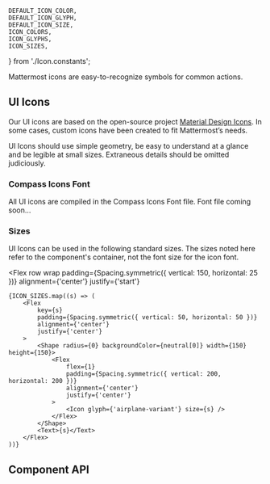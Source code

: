 

    DEFAULT_ICON_COLOR,
    DEFAULT_ICON_GLYPH,
    DEFAULT_ICON_SIZE,
    ICON_COLORS,
    ICON_GLYPHS,
    ICON_SIZES,
} from './Icon.constants';

<Meta component={Icon} title="Foundations/Icon" />

<Title>Iconography</Title>

<Subtitle>Mattermost icons are easy-to-recognize symbols for common actions.</Subtitle>

## UI Icons

Our UI icons are based on the open-source project [Material Design Icons](https://materialdesignicons.com/).
In some cases, custom icons have been created to fit Mattermost’s needs.

UI Icons should use simple geometry, be easy to understand at a glance and be legible at small sizes.
Extraneous details should be omitted judiciously.

### Compass Icons Font

All UI icons are compiled in the Compass Icons Font file. Font file coming soon…

### Sizes

UI Icons can be used in the following standard sizes. The sizes noted here refer to the component's container,
not the font size for the icon font.

<Flex
    row
    wrap
    padding={Spacing.symmetric({ vertical: 150, horizontal: 25 })}
    alignment={'center'}
    justify={'start'}
>
    {ICON_SIZES.map((s) => (
        <Flex
            key={s}
            padding={Spacing.symmetric({ vertical: 50, horizontal: 50 })}
            alignment={'center'}
            justify={'center'}
        >
            <Shape radius={0} backgroundColor={neutral[0]} width={150} height={150}>
                <Flex
                    flex={1}
                    padding={Spacing.symmetric({ vertical: 200, horizontal: 200 })}
                    alignment={'center'}
                    justify={'center'}
                >
                    <Icon glyph={'airplane-variant'} size={s} />
                </Flex>
            </Shape>
            <Text>{s}</Text>
        </Flex>
    ))}
</Flex>

## Component API

<ArgsTable of={Icon} />

<Canvas hidden>
    <Story
        name="default"
        args={{
            size: DEFAULT_ICON_SIZE,
            glyph: DEFAULT_ICON_GLYPH,
            color: DEFAULT_ICON_COLOR,
            ariaLabel: `icon: ${DEFAULT_ICON_GLYPH}`,
        }}
        argTypes={{
            size: {
                options: ICON_SIZES,
                control: {
                    type: 'select',
                },
            },
            glyph: {
                options: ICON_GLYPHS,
                control: {
                    type: 'select',
                },
            },
            color: {
                options: ICON_COLORS,
                control: {
                    type: 'select',
                },
            },
            ariaLabel: {
                control: {
                    type: 'text',
                },
            },
            ...Utils.hideComponentProperties(['className', 'onClick']),
        }}
    >
        {(args) => <Icon {...args} />}
    </Story>
</Canvas>
